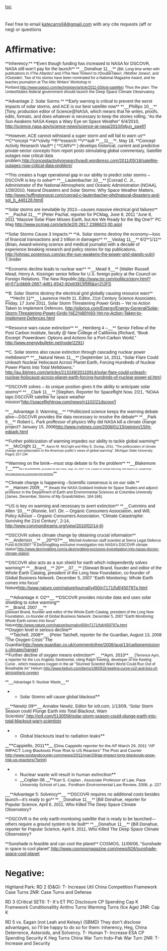 [[toc]]
= = 
Feel free to email [[mailto:katecarroll4@gmail.com|katecarroll4@gmail.com]] with any cite requests (aff or neg) or questions
=Affirmative:= 
<span style="background-color: #ffffff; font-family: Arial,Helvetica,sans-serif;">**Inherency:**</span>
<span style="background-color: #ffffff; font-family: Arial,Helvetica,sans-serif;">**Even though funding has increased to NASA for DSCOVR, NASA still won’t pay for the launch**</span>
<span style="background-color: #ffffff; font-family: Arial,Helvetica,sans-serif;">**__Donahue 11__** </span><span style="background-color: #ffffff; font-family: Arial,Helvetica,sans-serif; font-size: 9pt; text-decoration: none;">(Bill, Long time writer with publications in //The Atlantic// and //The New Yorker// to //DoubleTake//, //Mother Jones//, and //Outside//, Two of his stories have been nominated for a National Magazine Award, and he teaches journalism at The Attic Writers’ Workshop in Portland.[[http://www.popsci.com/technology/article/2011-03/lost-satellite]])</span>
<span style="background-color: #ffffff; font-family: Arial,Helvetica,sans-serif; font-size: 9.5pt;">Thus the plan: The UnitedStates federal government should launch the Deep Space Climate Observatory. </span>

<span style="background-color: #ffffff; font-family: Arial,Helvetica,sans-serif;">**Advantage 2: Solar Sorms.**</span>
<span style="background-color: #ffffff; font-family: Arial,Helvetica,sans-serif;">**Early warning is critical to prevent the worst impacts of solar storms, and ACE is our best satellite now**</span>
<span style="background-color: #ffffff; font-family: Arial,Helvetica,sans-serif;">**__Phillips 10__**[Tony, production editor of Science@NASA, which means that he writes, proofs, edits, formats, and does whatever is necessary to keep the stories rolling, “As the Sun Awakens NASA Keeps a Wary Eye on Space Weather” 6/4/2010, [[http://science.nasa.gov/science-news/science-at-nasa/2010/04jun_swef/]]]</span>

<span style="background-color: #ffffff; font-family: Arial,Helvetica,sans-serif;">**However, ACE cannot withstand a super storm and will fail to warn us**</span>
<span style="background-color: #ffffff; font-family: Arial,Helvetica,sans-serif;">**C**</span><span style="background-color: #ffffff; font-family: Arial,Helvetica,sans-serif; text-decoration: none;">oncept </span><span style="background-color: #ffffff; font-family: Arial,Helvetica,sans-serif;">**A**</span><span style="background-color: #ffffff; font-family: Arial,Helvetica,sans-serif; text-decoration: none;">ctivity </span><span style="background-color: #ffffff; font-family: Arial,Helvetica,sans-serif;">**R**</span><span style="background-color: #ffffff; font-family: Arial,Helvetica,sans-serif; text-decoration: none;">esearch </span><span style="background-color: #ffffff; font-family: Arial,Helvetica,sans-serif;">**V**</span><span style="background-color: #ffffff; font-family: Arial,Helvetica,sans-serif; text-decoration: none;">ault</span><span style="background-color: #ffffff; font-family: Arial,Helvetica,sans-serif;"> **__11__**, May 18, **Concept Activity Research Vault** ( **CARV** ) develops historical, current and predictive private-sector concepts from report posts stimulating global commentary, Satellite outages now critical data problem,[[http://conceptactivityresearchvault.wordpress.com/2011/05/18/satellite-outages-now-critical-data-problem/]]</span>

<span style="background-color: #ffffff; font-family: Arial,Helvetica,sans-serif;">**This creates a huge operational gap in our ability to predict solar storms – DSCOVR is key to solve**</span>
<span style="background-color: #ffffff; font-family: Arial,Helvetica,sans-serif;">**__Lautenbacher 10__** [Conrad C. Jr., Administrator of the National Atmospheric and Oceanic Administration (NOAA), 1/28/2010, Natural Disasters and Solar Storms: Why Space Weather Matters, [[http://www.huffingtonpost.com/conrad-c-lautenbacher-phd/natural-disasters-and-sol_b_440128.html]]]</span>

<span style="background-color: #ffffff; font-family: Arial,Helvetica,sans-serif;">**Solar storms are inevitable by 2013—causes massive electrical grid failures**</span>
<span style="background-color: #ffffff; font-family: Arial,Helvetica,sans-serif;">**__Pachal 11__** (Peter Pachal, reporter for PCMag, June 8, 2011 “June 8, 2011 “Massive Solar Flare Misses Earth, but Are We Ready for the Big One?” PC Mag [[http://www.pcmag.com/article2/0,2817,2386623,00.asp]])</span>

<span style="background-color: #ffffff; font-family: Arial,Helvetica,sans-serif;">**Solar Storms Cause 3 Impacts:**</span>
<span style="background-color: #ffffff; font-family: Arial,Helvetica,sans-serif;">**A. Solar storms destroy the economy—loss of financial transactions and 2 trillion in damages**</span>
<span style="background-color: #ffffff; font-family: Arial,Helvetica,sans-serif;">**__Vastag 11__** 6/2**1/11** (Brian, Award-winning science and medical journalist with a decade of experience breaking research and policy stories for top publications, [[http://johniac.posterous.com/as-the-sun-awakens-the-power-grid-stands-vuln]]) T.Snider</span>

<span style="background-color: #ffffff; font-family: Arial,Helvetica,sans-serif;">**Economic decline leads to nuclear war**</span>
<span style="background-color: #ffffff; font-family: Arial,Helvetica,sans-serif;">**__Mead 9__** (Walter Russell Mead, Henry A. Kissinger senior fellow for U.S. foreign policy at the Council on Foreign Relations. The New Republic,[[http://www.tnr.com/politics/story.html?id=571cbbb9-2887-4d81-8542-92e83915f5f8&p=2)JFS]]</span>

<span style="background-color: #ffffff; font-family: Arial,Helvetica,sans-serif;">**B. Solar Storms destroy the electrical grid globally causing resource wars**</span>
<span style="background-color: #ffffff; font-family: Arial,Helvetica,sans-serif;">__**Hecht 11**__ Laurence Hecht 11, Editor, 21st Century Science Associates, Friday, 17 June 2011, Solar Storm Threatening Power Grids – Yet no Action Taken to Implement Defences, [[http://oilprice.com/Energy/Energy-General/Solar-Storm-Threatening-Power-Grids-%E2%80%93-Yet-no-Action-Taken-to-Implement-Defences.html]]</span>

<span style="background-color: #ffffff; font-family: Arial,Helvetica,sans-serif;">**Resource wars cause extinction**</span>
<span style="background-color: #ffffff; font-family: Arial,Helvetica,sans-serif;">**__Heinberg 4 –__** Senior Fellow of the Post Carbon Institute, faculty @ New College of California (Richard, “Book Excerpt: Powerdown: Options and Actions for a Port-Carbon World,” [[http://www.energybulletin.net/node/2291]])</span>

<span style="background-color: #ffffff; font-family: Arial,Helvetica,sans-serif;">**C. Solar storms also cause extinction through cascading nuclear power meltdowns**</span>
<span style="background-color: #ffffff; font-family: Arial,Helvetica,sans-serif;">**__Natural News 11__** (September 14, 2011, “Solar Flare Could Unleash Nuclear Holocaust Across Planet Earth, Forcing Hundreds of Nuclear Power Plants Into Total Meltdowns,” [[http://au.ibtimes.com/articles/213249/20110914/solar-flare-could-unleash-nuclear-holocaust-across-planet-earth-forcing-hundreds-of-nuclear-power-pl.htm]])</span>

<span style="background-color: #ffffff; font-family: Arial,Helvetica,sans-serif;">**DSCOVR solves – its unique position gives it the ability to anticipate solar storms**</span>
<span style="background-color: #ffffff; font-family: Arial,Helvetica,sans-serif;">**__Clark 11__** [Stephen, Reporter for Spaceflight Now, 2/21, “NOAA taps DSCOVR satellite for space weather mission”[[http://spaceflightnow.com/news/n1102/21dscovr/]]]</span>

<span style="background-color: #ffffff; font-family: Arial,Helvetica,sans-serif;">**__Advantage 3: Warming__**</span>
<span style="background-color: #ffffff; font-family: Arial,Helvetica,sans-serif;">**Politicized science keeps the warming debate alive—DSCOVR provides the data necessary to resolve the debate**</span>
<span style="background-color: #ffffff; font-family: Arial,Helvetica,sans-serif;">**__Park 6__** Robert L. Park proffessor of physics Why did NASA kill a climate change project? January 15, 2006[[http://www.nytimes.com/2006/01/15/opinion/15iht-edpark.html]]</span>

<span style="background-color: #ffffff; font-family: Arial,Helvetica,sans-serif;">**Further politicization of warming impedes our ability to tackle global warming**</span>
<span style="background-color: #ffffff; font-family: Arial,Helvetica,sans-serif;">**__McCright 11__**</span><span style="background-color: #ffffff; font-family: Arial,Helvetica,sans-serif; font-size: 8pt;">, Aaron M. McCright and Riley E. Dunlap, 2011, “The politicization of climate change and polarization in the American public’s views of global warming”, Michigan State University, Pages 157-194</span>

<span style="background-color: #ffffff; font-family: Arial,Helvetica,sans-serif;">**Warming on the brink—must stop debate to fix the problem**</span>
<span style="background-color: #ffffff; font-family: Arial,Helvetica,sans-serif;">**__Blakemore 7__****<span style="font-size: 6pt;">BILL BLAKEMORE, journalist for abc news, Sept. 24, 2007 “U.N. Leader on Global Warming: We Need U.S. Leadership”, [[http://abcnews.go.com/m/story?id=3645491]]</span>**</span>

<span style="background-color: #ffffff; font-family: Arial,Helvetica,sans-serif;">**Climate change is happening –Scientific consensus is on our side.**</span>
<span style="background-color: #ffffff; font-family: Arial,Helvetica,sans-serif;">**__Hansen 2009__** </span><span style="background-color: #ffffff; font-family: Arial,Helvetica,sans-serif; font-size: 9pt;">(heads the NASA Goddard Institute for Space Studies and adjunct professor in the Department of Earth and Environmental Sciences at Columbia University (James, December, Storms of My Grandchildren, 164-166)</span>

<span style="background-color: #ffffff; font-family: Arial,Helvetica,sans-serif;">**US is key on warming and necessary to avert extinction**</span>
<span style="background-color: #ffffff; font-family: Arial,Helvetica,sans-serif;">**__Cummins and Allen ‘10__** (Ronnie, Int’l. Dir. – Organic Consumers Association, and Will, Policy Advisor – Organic Consumers Association, “Climate Catastrophe: Surviving the 21st Century”, 2-14, [[http://www.commondreams.org/view/2010/02/14-6]])</span>

<span style="background-color: #ffffff; font-family: Arial,Helvetica,sans-serif;">**DSCOVR solves climate change by obtaining crucial information**</span>
<span style="background-color: #ffffff; font-family: Arial,Helvetica,sans-serif;">**__Anderson__** __20**07**__ </span><span style="background-color: #ffffff; font-family: Arial,Helvetica,sans-serif; font-size: 9pt;">Mitchell Anderson staff scientist at Sierra Legal Defence Fund 8/29/2007 “A DeSmogBlog exclusive investigation into NASA's DSCOVR climate station”[[http://www.desmogblog.com/a-desmogblog-exclusive-investigation-into-nasas-dscovr-climate-station]]</span>

<span style="background-color: #ffffff; font-family: Arial,Helvetica,sans-serif;">**DSCOVR also acts as a sun shield for earth which independently solves warming**</span>
<span style="background-color: #ffffff; font-family: Arial,Helvetica,sans-serif;">**__Brand__** 20**__07__** (Stewart Brand, founder and editor of the Whole Earth Catalog, president of the Long Now Foundation, co-founder of Global Business Network. December 5, 2007 “Earth Monitoring: Whole Earth comes into focus” Nature[[http://www.nature.com/nature/journal/v450/n7171/full/450797a.html]]</span>

<span style="background-color: #ffffff; font-family: Arial,Helvetica,sans-serif;">__**Advantage 4: O2**__</span>
<span style="background-color: #ffffff; font-family: Arial,Helvetica,sans-serif;">**DSCOVR provides microbe data and uses solar shielding to solve warming**</span>
<span style="background-color: #ffffff; display: block; font-family: Arial,Helvetica,sans-serif; text-align: left;">**__<span class="Author-Date">Brand, </span><span class="CitesChar">20</span><span class="Author-Date">07 </span>__**</span><span style="background-color: #ffffff; display: block; font-family: Arial,Helvetica,sans-serif; font-size: 9pt; text-align: left;">(Stewart Brand, founder and editor of the Whole Earth Catalog, president of the Long Now Foundation, co-founder of Global Business Network. December 5, 2007 “Earth Monitoring: Whole Earth comes into focus” Nature[[http://www.nature.com/nature/journal/v450/n7171/full/450797a.html]]</span>
<span style="background-color: #ffffff; font-family: Arial,Helvetica,sans-serif;">**Oxygen level in serious decline**</span>
<span style="background-color: #ffffff; display: block; font-family: Arial,Helvetica,sans-serif; text-align: left;">__**<span class="Author-Date">Tatchell, 2008</span>**__ (Peter Tatchell, reporter for the Guardian, August 13, 2008 “The Oxygen Crisis” The Guardian[[http://www.guardian.co.uk/commentisfree/2008/aug/13/carbonemissions.climatechange]])</span>
<span style="background-color: #ffffff; font-family: Arial,Helvetica,sans-serif;">**Further decline of oxygen means extinction**</span>
<span style="background-color: #ffffff; font-family: Arial,Helvetica,sans-serif;">__**<span class="Author-Date">Aym, 2010</span>**__</span><span style="background-color: white; font-family: Arial,Helvetica,sans-serif;"> (</span><span style="background-color: white; font-family: Arial,Helvetica,sans-serif; font-size: 9pt;">Terrence Aym, a reporter for the Los Angeles Sentinentel, citing Ralph Keeling, developer of the Keeling Curve , which measures oxygen in the air "Stunned Scientist Warn World Could Run Out of Breathable Air” Helium [[http://www.helium.com/items/1965918-keeling-curve-co2-and-loss-of-atmospheric-oxygen]]</span>

<span style="background-color: #ffffff; font-family: Arial,Helvetica,sans-serif;">**__<span style="background-color: white; font-size: 9pt;">Advantage 5: Nuclear Waste</span>__**</span>

**<span style="background-color: #ffffff; font-family: Arial,Helvetica,sans-serif;">Solar Storms will cause global blackout</span>**
<span style="background-color: #ffffff; font-family: Arial,Helvetica,sans-serif;">__**<span style="font-size: 11pt;">Newitz 09</span>**__ Annalee </span><span class="Author-Date" style="background-color: #ffffff; font-family: Arial,Helvetica,sans-serif;">Newitz</span><span style="background-color: #ffffff; font-family: Arial,Helvetica,sans-serif;">, Editor for io9.com, 1/13/</span><span class="Author-Date" style="background-color: #ffffff; font-family: Arial,Helvetica,sans-serif;">09</span><span style="background-color: #ffffff; font-family: Arial,Helvetica,sans-serif;">, “Solar Storm Season could Plunge Earth into Total Blackout, Warn Scientists”,[[http://io9.com/5130558/solar-storm-season-could-plunge-earth-into-total-blackout-warn-scientists]]</span>

**<span style="background-color: #ffffff;">Global blackouts lead to radiation leaks</span>**
__<span style="background-color: #ffffff;">**<span style="font-family: Arial,sans-serif; font-size: 11pt;">Cappiello, 2011</span>**</span>__<span style="background-color: #ffffff; font-family: Arial,sans-serif;"> (</span><span style="background-color: #ffffff; font-family: Arial,sans-serif; font-size: 10pt;">Dina Cappiello reporter for the AP March 29, 2011 “AP IMPACT: Long Blackouts Pose Risk to US Reactors” The Post and Courier [[http://www.postandcourier.com/news/2011/mar/29/ap-impact-long-blackouts-pose-risk-us-reactors/?print]])</span>

**<span style="background-color: #ffffff;">Nuclear waste will result in human extinction</span>**
**<span style="background-color: #ffffff;">__<span style="font-family: Arial,sans-serif; font-size: 11pt;">Coplan 06 </span>__</span>**<span style="background-color: #ffffff; font-family: Arial,sans-serif; font-size: 10pt;">Karl S. </span><span class="Author-Date" style="background-color: #ffffff; font-family: Arial,sans-serif; font-size: 10pt;">Coplan</span><span style="background-color: #ffffff; font-family: Arial,sans-serif; font-size: 10pt;"> , Associate Professor of Law, Pace University School of Law., Fordham Environmental Law Review, 2006, p. 227</span>

<span style="background-color: #ffffff; font-family: Arial,Helvetica,sans-serif;">__**Advantage 5: Solvency**__</span>
<span style="background-color: #ffffff; font-family: Arial,Helvetica,sans-serif;">**DSCOVR requires no additional costs besides launch—it’s ready to go**</span>
<span style="background-color: #ffffff; font-family: Arial,Helvetica,sans-serif;">**__Donahue 11__** (Bill Donahue, reporter for Popular Science, April 6, 2011,</span><span style="background-color: #ffffff; font-family: Arial,Helvetica,sans-serif; text-decoration: none;"> Who Killed The Deep Space Climate Observatory?</span>

<span style="background-color: #ffffff; font-family: Arial,Helvetica,sans-serif;">**DSCOVR is the only earth-monitoring satellite that is ready to be launched—others require a ground system to be built**</span>
<span style="background-color: #ffffff; font-family: Arial,Helvetica,sans-serif;">**__Donahue 11__** (Bill Donahue, reporter for Popular Science, April 6, 2011,</span><span style="background-color: #ffffff; font-family: Arial,Helvetica,sans-serif; text-decoration: none;"> Who Killed The Deep Space Climate Observatory?</span>

<span style="background-color: #ffffff; font-family: Arial,Helvetica,sans-serif;">**Sunshade is feasible and can cool the planet**</span>
<span class="Author-Date" style="background-color: #ffffff; font-family: Arial,Helvetica,sans-serif;">COSMOS</span><span style="background-color: #ffffff; font-family: Arial,Helvetica,sans-serif;">, 11/06/</span><span class="Author-Date" style="background-color: #ffffff; font-family: Arial,Helvetica,sans-serif;">06</span><span style="background-color: #ffffff; font-family: Arial,Helvetica,sans-serif;">, “Sunshade in space to cool planet”,[[http://www.cosmosmagazine.com/news/826/sunshade-space-cool-planet]]</span>


=<span style="background-color: #ffffff; font-family: Arial,Helvetica,sans-serif;">Negative:</span>= 
Highland Park:
RD 2 (D&G):
T- Increase
Util
China Competition
Framework
Case Turns
2NR: Case Turns and Defense

RD 3 (Critical SETI):
T- It's
ET PIC
Disclosure CP
Spending
Cap K
Framework Conditionallity
Anthro Turns
Warming Turns (Ice Age)
2NR: Cap K

RD 5 vs. Eagan (not Leah and Kelsey) (SBMD)
They don't disclose advantages, so I'll be happy to do so for them: Inherency, Heg, China Deterrence, Asteroids, and Solvency.
T- Human
T- Increase
ESA CP
Spending
Security K
Heg Turns
China War Turn
Indo-Pak War Turn
2NR: T-Increase and Security